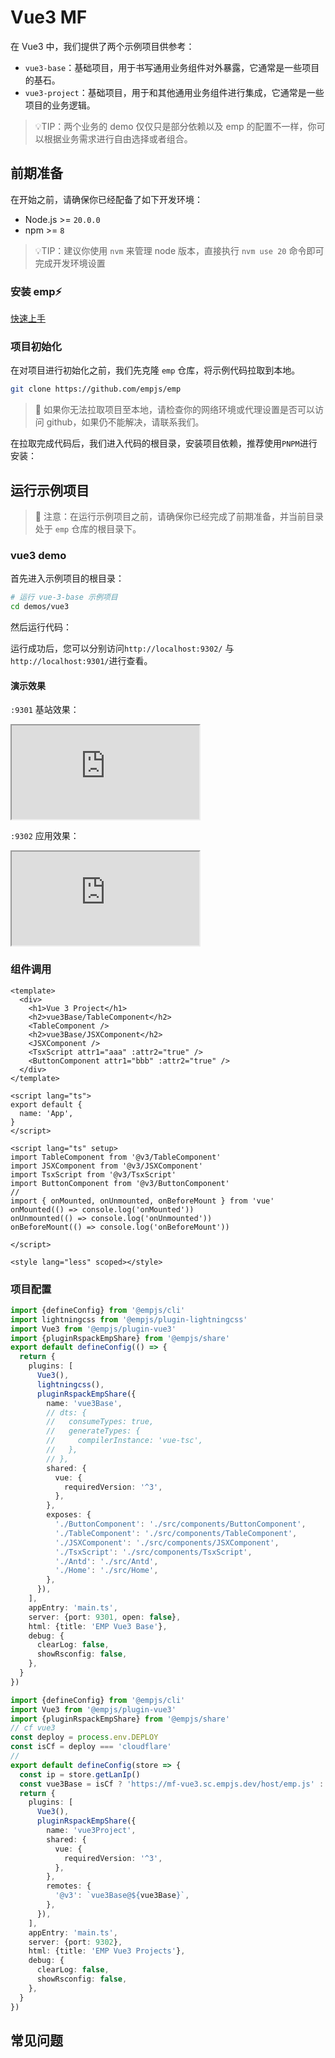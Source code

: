 
# Vue3 MF

在 Vue3 中，我们提供了两个示例项目供参考：

- `vue3-base`：基础项目，用于书写通用业务组件对外暴露，它通常是一些项目的基石。
- `vue3-project`：基础项目，用于和其他通用业务组件进行集成，它通常是一些项目的业务逻辑。

> 💡TIP：两个业务的 demo 仅仅只是部分依赖以及 emp 的配置不一样，你可以根据业务需求进行自由选择或者组合。

## 前期准备

在开始之前，请确保你已经配备了如下开发环境：

- Node.js >= `20.0.0`
- npm >= `8`

> 💡TIP：建议你使用 `nvm` 来管理 node 版本，直接执行 `nvm use 20` 命令即可完成开发环境设置

### 安装 emp⚡

[快速上手](/guide/start/quick-start)

### 项目初始化

在对项目进行初始化之前，我们先克隆 `emp` 仓库，将示例代码拉取到本地。

```bash
git clone https://github.com/empjs/emp
```

> 🚨 如果你无法拉取项目至本地，请检查你的网络环境或代理设置是否可以访问 github，如果仍不能解决，请联系我们。

在拉取完成代码后，我们进入代码的根目录，安装项目依赖，推荐使用`PNPM`进行安装：

<PackageManagerTabs command='install' />

## 运行示例项目

> 🚧 注意：在运行示例项目之前，请确保你已经完成了前期准备，并当前目录处于 `emp` 仓库的根目录下。

### vue3 demo

首先进入示例项目的根目录：

```bash
# 运行 vue-3-base 示例项目
cd demos/vue3
```

然后运行代码：

<PackageManagerTabs command='dev' />

运行成功后，您可以分别访问`http://localhost:9302/` 与 `http://localhost:9301/`进行查看。

#### 演示效果

`:9301` 基站效果：

<iframe src="https://mf-vue3.sc.empjs.dev/host/"
  style={{width: '100%', height: '1500px', border: `20px solid #aaa`, borderRadius: '4px', overflow: 'hidden'}}
  title="mf-host"
></iframe>

`:9302` 应用效果：

<iframe src="https://mf-vue3.sc.empjs.dev/app/"
  style={{width: '100%', height: '1000px', border: `20px solid #aaa`, borderRadius: '4px', overflow: 'hidden'}}
  title="mf-host"
></iframe>


### 组件调用
```vue title="vue-3-project/src/Home.vue"
<template>
  <div>
    <h1>Vue 3 Project</h1>
    <h2>vue3Base/TableComponent</h2>
    <TableComponent />
    <h2>vue3Base/JSXComponent</h2>
    <JSXComponent />
    <TsxScript attr1="aaa" :attr2="true" />
    <ButtonComponent attr1="bbb" :attr2="true" />
  </div>
</template>

<script lang="ts">
export default {
  name: 'App',
}
</script>

<script lang="ts" setup>
import TableComponent from '@v3/TableComponent'
import JSXComponent from '@v3/JSXComponent'
import TsxScript from '@v3/TsxScript'
import ButtonComponent from '@v3/ButtonComponent'
//
import { onMounted, onUnmounted, onBeforeMount } from 'vue'
onMounted(() => console.log('onMounted'))
onUnmounted(() => console.log('onUnmounted'))
onBeforeMount(() => console.log('onBeforeMount'))

</script>

<style lang="less" scoped></style>

```


### 项目配置

```ts title="vue-3-base/emp.config.ts"
import {defineConfig} from '@empjs/cli'
import lightningcss from '@empjs/plugin-lightningcss'
import Vue3 from '@empjs/plugin-vue3'
import {pluginRspackEmpShare} from '@empjs/share'
export default defineConfig(() => {
  return {
    plugins: [
      Vue3(),
      lightningcss(),
      pluginRspackEmpShare({
        name: 'vue3Base',
        // dts: {
        //   consumeTypes: true,
        //   generateTypes: {
        //     compilerInstance: 'vue-tsc',
        //   },
        // },
        shared: {
          vue: {
            requiredVersion: '^3',
          },
        },
        exposes: {
          './ButtonComponent': './src/components/ButtonComponent',
          './TableComponent': './src/components/TableComponent',
          './JSXComponent': './src/components/JSXComponent',
          './TsxScript': './src/components/TsxScript',
          './Antd': './src/Antd',
          './Home': './src/Home',
        },
      }),
    ],
    appEntry: 'main.ts',
    server: {port: 9301, open: false},
    html: {title: 'EMP Vue3 Base'},
    debug: {
      clearLog: false,
      showRsconfig: false,
    },
  }
})


```

```ts title="vue-3-project/emp.config.ts"
import {defineConfig} from '@empjs/cli'
import Vue3 from '@empjs/plugin-vue3'
import {pluginRspackEmpShare} from '@empjs/share'
// cf vue3
const deploy = process.env.DEPLOY
const isCf = deploy === 'cloudflare'
//
export default defineConfig(store => {
  const ip = store.getLanIp()
  const vue3Base = isCf ? 'https://mf-vue3.sc.empjs.dev/host/emp.js' : `http://${ip}:9301/emp.js`
  return {
    plugins: [
      Vue3(),
      pluginRspackEmpShare({
        name: 'vue3Project',
        shared: {
          vue: {
            requiredVersion: '^3',
          },
        },
        remotes: {
          '@v3': `vue3Base@${vue3Base}`,
        },
      }),
    ],
    appEntry: 'main.ts',
    server: {port: 9302},
    html: {title: 'EMP Vue3 Projects'},
    debug: {
      clearLog: false,
      showRsconfig: false,
    },
  }
})


```

## 常见问题

<YarnProblem />